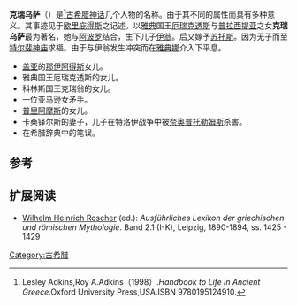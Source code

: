 {{Infobox deity|type=Greek
| name = 克瑞乌萨
|script_name=古希腊语|script=Κρέουσα}}
'''克瑞乌萨'''（{{lang-en|Creusa}}）是<ref>Lesley Adkins,Roy A.Adkins（1998）.''Handbook to Life in Ancient Greece''.Oxford University Press,USA.ISBN 9780195124910.</ref>[[古希腊神话|古希腊神话]]几个人物的名称。由于其不同的属性而具有多种意义。其事迹见于[[欧里庇得斯|欧里庇得斯]]之记述。以[[雅典|雅典]]国王[[厄瑞克透斯|厄瑞克透斯]]与[[普拉西提亚|普拉西提亚]]之女'''克瑞乌萨'''最为著名，她与[[阿波罗|阿波罗]]结合，生下儿子[[伊翁|伊翁]]。后又嫁予[[苏托斯|苏托斯]]。因为无子而至[[特尔斐神庙|特尔斐神庙]]求福。由于与伊翁发生冲突而在[[雅典娜|雅典娜]]介入下平息。

* [[盖亚|盖亚]]的[[那伊阿得斯|那伊阿得斯]]女儿。
* 雅典国王厄瑞克透斯的女儿。
* 科林斯国王克瑞翁的女儿。
* 一位亚马逊女矛手。
* [[普里阿摩斯|普里阿摩斯]]的女儿。
* 卡桑铎尔斯的妻子，儿子在特洛伊战争中被[[奈奥普托勒姆斯|奈奥普托勒姆斯]]杀害。
* 在希腊辞典中的笔误。

== 参考 ==
{{reflist}}

==扩展阅读==
* [[Wilhelm_Heinrich_Roscher|Wilhelm Heinrich Roscher]] (ed.): ''Ausführliches Lexikon der griechischen und römischen Mythologie''. Band 2.1 (I-K), Leipzig, 1890-1894, ss. 1425 - 1429

{{古希腊}}

[[Category:古希腊|Category:古希腊]]